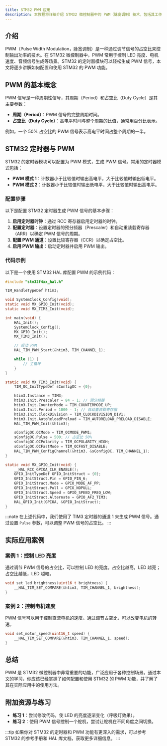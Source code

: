 ```yaml
---
title: STM32 PWM 应用
description: 本教程将详细介绍 STM32 微控制器中的 PWM（脉宽调制）技术，包括其工作原理、配置方法以及实际应用案例。适合初学者学习。
---
```


## 介绍

PWM（Pulse Width Modulation，脉宽调制）是一种通过调节信号的占空比来控制输出功率的技术。在 STM32 微控制器中，PWM 常用于控制 LED 亮度、电机速度、音频信号生成等场景。STM32 的定时器模块可以轻松生成 PWM 信号，本文将逐步讲解如何配置和使用 STM32 的 PWM 功能。

## PWM 的基本概念

PWM 信号是一种周期性信号，其周期（Period）和占空比（Duty Cycle）是其主要参数：

- **周期（Period）**：PWM 信号的完整周期时间。
- **占空比（Duty Cycle）**：高电平时间与整个周期的比值，通常用百分比表示。

例如，一个 50% 占空比的 PWM 信号表示高电平时间占整个周期的一半。

## STM32 定时器与 PWM

STM32 的定时器模块可以配置为 PWM 模式，生成 PWM 信号。常用的定时器模式包括：

- **PWM 模式 1**：计数器小于比较值时输出高电平，大于比较值时输出低电平。
- **PWM 模式 2**：计数器小于比较值时输出低电平，大于比较值时输出高电平。

### 配置步骤

以下是配置 STM32 定时器生成 PWM 信号的基本步骤：

1. **启用定时器时钟**：通过 RCC 寄存器启用定时器的时钟。
2. **配置定时器**：设置定时器的预分频器（Prescaler）和自动重装载寄存器（ARR）以确定 PWM 信号的周期。
3. **配置 PWM 通道**：设置比较寄存器（CCR）以确定占空比。
4. **启用 PWM 输出**：启动定时器并启用 PWM 输出。

### 代码示例

以下是一个使用 STM32 HAL 库配置 PWM 的示例代码：

```c
#include "stm32f4xx_hal.h"

TIM_HandleTypeDef htim3;

void SystemClock_Config(void);
static void MX_GPIO_Init(void);
static void MX_TIM3_Init(void);

int main(void) {
    HAL_Init();
    SystemClock_Config();
    MX_GPIO_Init();
    MX_TIM3_Init();

    // 启动 PWM
    HAL_TIM_PWM_Start(&htim3, TIM_CHANNEL_1);

    while (1) {
        // 主循环
    }
}

static void MX_TIM3_Init(void) {
    TIM_OC_InitTypeDef sConfigOC = {0};

    htim3.Instance = TIM3;
    htim3.Init.Prescaler = 84 - 1; // 预分频器
    htim3.Init.CounterMode = TIM_COUNTERMODE_UP;
    htim3.Init.Period = 1000 - 1; // 自动重装载寄存器
    htim3.Init.ClockDivision = TIM_CLOCKDIVISION_DIV1;
    htim3.Init.AutoReloadPreload = TIM_AUTORELOAD_PRELOAD_DISABLE;
    HAL_TIM_PWM_Init(&htim3);

    sConfigOC.OCMode = TIM_OCMODE_PWM1;
    sConfigOC.Pulse = 500; // 占空比 50%
    sConfigOC.OCPolarity = TIM_OCPOLARITY_HIGH;
    sConfigOC.OCFastMode = TIM_OCFAST_DISABLE;
    HAL_TIM_PWM_ConfigChannel(&htim3, &sConfigOC, TIM_CHANNEL_1);
}

static void MX_GPIO_Init(void) {
    __HAL_RCC_GPIOA_CLK_ENABLE();
    GPIO_InitTypeDef GPIO_InitStruct = {0};
    GPIO_InitStruct.Pin = GPIO_PIN_6;
    GPIO_InitStruct.Mode = GPIO_MODE_AF_PP;
    GPIO_InitStruct.Pull = GPIO_NOPULL;
    GPIO_InitStruct.Speed = GPIO_SPEED_FREQ_LOW;
    GPIO_InitStruct.Alternate = GPIO_AF2_TIM3;
    HAL_GPIO_Init(GPIOA, &GPIO_InitStruct);
}
```

:::note
在上述代码中，我们使用了 TIM3 定时器的通道 1 来生成 PWM 信号。通过设置 `Pulse` 参数，可以调整 PWM 信号的占空比。
:::

## 实际应用案例

### 案例 1：控制 LED 亮度

通过调节 PWM 信号的占空比，可以控制 LED 的亮度。占空比越高，LED 越亮；占空比越低，LED 越暗。

```c
void set_led_brightness(uint16_t brightness) {
    __HAL_TIM_SET_COMPARE(&htim3, TIM_CHANNEL_1, brightness);
}
```

### 案例 2：控制电机速度

PWM 信号可以用于控制直流电机的速度。通过调节占空比，可以改变电机的转速。

```c
void set_motor_speed(uint16_t speed) {
    __HAL_TIM_SET_COMPARE(&htim3, TIM_CHANNEL_1, speed);
}
```

## 总结

PWM 是 STM32 微控制器中非常重要的功能，广泛应用于各种控制场景。通过本文的学习，你应该已经掌握了如何配置和使用 STM32 的 PWM 功能，并了解了其在实际应用中的使用方法。

## 附加资源与练习

- **练习 1**：尝试修改代码，使 LED 的亮度逐渐变化（呼吸灯效果）。
- **练习 2**：使用 PWM 信号控制一个舵机，尝试让舵机在不同角度之间切换。

:::tip
如果你对 STM32 的定时器和 PWM 功能有更深入的需求，可以参考 STM32 的参考手册和 HAL 库文档，获取更多详细信息。
:::